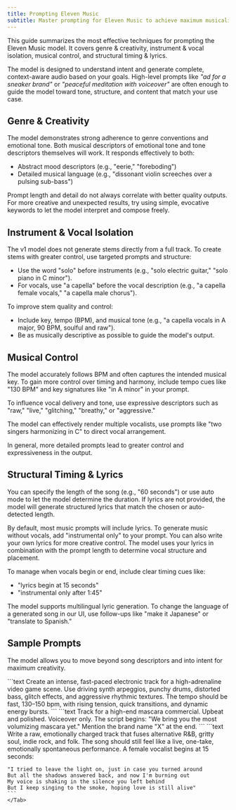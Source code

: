 ```yaml
---
title: Prompting Eleven Music
subtitle: Master prompting for Eleven Music to achieve maximum musicality and control.
---
```


This guide summarizes the most effective techniques for prompting the Eleven Music model. It covers genre & creativity, instrument & vocal isolation, musical control, and structural timing & lyrics.

The model is designed to understand intent and generate complete, context-aware audio based on your goals. High-level prompts like _"ad for a sneaker brand"_ or _"peaceful meditation with voiceover"_ are often enough to guide the model toward tone, structure, and content that match your use case.

## Genre & Creativity

The model demonstrates strong adherence to genre conventions and emotional tone. Both musical descriptors of emotional tone and tone descriptors themselves will work. It responds effectively to both:

- Abstract mood descriptors (e.g., "eerie," "foreboding")
- Detailed musical language (e.g., "dissonant violin screeches over a pulsing sub-bass")

Prompt length and detail do not always correlate with better quality outputs. For more creative and unexpected results, try using simple, evocative keywords to let the model interpret and compose freely.

## Instrument & Vocal Isolation

The v1 model does not generate stems directly from a full track. To create stems with greater control, use targeted prompts and structure:

- Use the word "solo" before instruments (e.g., "solo electric guitar," "solo piano in C minor").
- For vocals, use "a capella" before the vocal description (e.g., "a capella female vocals," "a capella male chorus").

To improve stem quality and control:

- Include key, tempo (BPM), and musical tone (e.g., "a capella vocals in A major, 90 BPM, soulful and raw").
- Be as musically descriptive as possible to guide the model's output.

## Musical Control

The model accurately follows BPM and often captures the intended musical key. To gain more control over timing and harmony, include tempo cues like "130 BPM" and key signatures like "in A minor" in your prompt.

To influence vocal delivery and tone, use expressive descriptors such as "raw," "live," "glitching," "breathy," or "aggressive."

The model can effectively render multiple vocalists, use prompts like "two singers harmonizing in C" to direct vocal arrangement.

In general, more detailed prompts lead to greater control and expressiveness in the output.

## Structural Timing & Lyrics

You can specify the length of the song (e.g., "60 seconds") or use auto mode to let the model determine the duration. If lyrics are not provided, the model will generate structured lyrics that match the chosen or auto-detected length.

By default, most music prompts will include lyrics. To generate music without vocals, add "instrumental only" to your prompt. You can also write your own lyrics for more creative control. The model uses your lyrics in combination with the prompt length to determine vocal structure and placement.

To manage when vocals begin or end, include clear timing cues like:

- "lyrics begin at 15 seconds"
- "instrumental only after 1:45"

The model supports multilingual lyric generation. To change the language of a generated song in our UI, use follow-ups like "make it Japanese" or "translate to Spanish."

## Sample Prompts

The model allows you to move beyond song descriptors and into intent for maximum creativity.

<Tabs>
    <Tab title="Video Game with Musical Control">
    ```text
    Create an intense, fast-paced electronic track for a high-adrenaline video game scene.
    Use driving synth arpeggios, punchy drums, distorted bass, glitch effects, and
    aggressive rhythmic textures. The tempo should be fast, 130–150 bpm, with rising tension,
    quick transitions, and dynamic energy bursts.
    ```
    </Tab>
    <Tab title="Mascara Audio Ad Creative">
    ```text
    Track for a high-end mascara commercial. Upbeat and polished. Voiceover only.
    The script begins: "We bring you the most volumizing mascara yet." Mention the brand
    name "X" at the end.
    ```
    </Tab>
    <Tab title="Live Indie Rock Performance">
    ```text
    Write a raw, emotionally charged track that fuses alternative R&B, gritty soul, indie rock,
    and folk. The song should still feel like a live, one-take, emotionally spontaneous
    performance. A female vocalist begins at 15 seconds:

    "I tried to leave the light on, just in case you turned around
    But all the shadows answered back, and now I'm burning out
    My voice is shaking in the silence you left behind
    But I keep singing to the smoke, hoping love is still alive"
    ```
    </Tab>

</Tabs>
